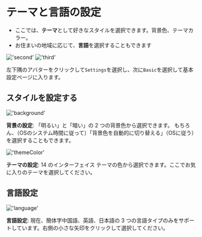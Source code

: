 # テーマと言語の設定

- ここでは、**テーマ**として好きなスタイルを選択できます。背景色、テーマカラー。
- お住まいの地域に応じて、**言語**を選択することもできます

!['second'](/image/settings/second.png)
!['third'](/image/settings/third.png)

左下隅のアバターをクリックして`Settings`を選択し、次に`Basic`を選択して基本設定ページに入ります。

## スタイルを設定する

!['background'](/image/settings/background.png)

**背景の設定**: 「明るい」と「暗い」の 2 つの背景色から選択できます。 もちろん、（OSのシステム時間に従って）「背景色を自動的に切り替える」（OSに従う）を選択することもできます。

!['themeColor'](/image/settings/themeColor.png)

**テーマの設定**: 14 のインターフェイス テーマの色から選択できます。ここでお気に入りのテーマを選択してください。



## 言語設定

!['language'](/image/settings/language.png)

**言語設定**: 現在、簡体字中国語、英語、日本語の 3 つの言語タイプのみをサポートしています。右側の小さな矢印をクリックして選択してください。

